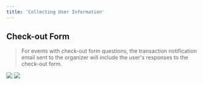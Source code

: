 ```yaml
---
title: 'Collecting User Information'
---
```


## Check-out Form
> For events with check-out form questions, the transaction notification email sent to the organizer will include the user's responses to the check-out form.

<Steps>
    <Step title="User fill in check-out form questions">
        <img src="images/admin-settings/collecting-user-information/user filled form.png"/>
    </Step>
    <Step title="Organizer receive email notification">
        <img src="images/admin-settings/collecting-user-information/email notification.png"/>
    </Step>
</Steps>